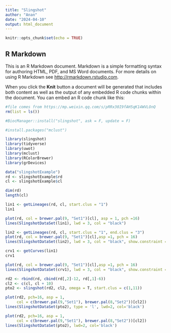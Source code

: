 ```yaml
---
title: "Slingshot"
author: "Anan"
date: "2024-04-10"
output: html_document
---
```


```r
knitr::opts_chunk$set(echo = TRUE)
```

## R Markdown

This is an R Markdown document. Markdown is a simple formatting syntax for authoring HTML, PDF, and MS Word documents. For more details on using R Markdown see <http://rmarkdown.rstudio.com>.

When you click the **Knit** button a document will be generated that includes both content as well as the output of any embedded R code chunks within the document. You can embed an R code chunk like this:

```r
#file comes from https://mp.weixin.qq.com/s/pRRx30I9fAH5qK14WVLOnQ
rm(list = ls())
```

```r
#BiocManager::install("slingshot", ask = F, update = F)
```

```r
#install.packages("mclust")
```

```r

library(slingshot)
library(tidyverse)
library(uwot)
library(mclust)
library(RColorBrewer)
library(grDevices)
```


```r
data("slingshotExample")
rd <- slingshotExample$rd
cl <- slingshotExample$cl
```

```r
dim(rd)
length(cl)
```



```r
lin1 <- getLineages(rd, cl, start.clus = "1")
lin1
```

```r
plot(rd, col = brewer.pal(9, "Set1")[cl], asp = 1, pch =16)
lines(SlingshotDataSet(lin1), lwd = 3, col = "black")
```

```r
lin2 <- getLineages(rd, cl, start.clus = "1", end.clus = "3")
plot(rd, col = brewer.pal(9, "Set1")[cl],asp =1, pch = 16)
lines(SlingshotDataSet(lin2), lwd = 3, col = "black", show.constraint = T)
```


```r
crv1 <- getCurves(lin1)
crv1
```


```r
plot(rd, col = brewer.pal(9, "Set1")[cl],asp =1, pch = 16)
lines(SlingshotDataSet(crv1), lwd = 3, col = "black", show.constraint = T)
```


```r
rd2 <- rbind(rd, cbind(rd[,2]-12, rd[,1]-6))
cl2 <- c(cl, cl + 10)
pto2 <- slingshot(rd2, cl2, omega = T, start.clus = c(1,11))

plot(rd2, pch=16, asp = 1,
     col = c(brewer.pal(9,"Set1"), brewer.pal(8,"Set2"))[cl2])
lines(SlingshotDataSet(pto2), type = 'l', lwd=2, col='black')
```


```r
plot(rd2, pch=16, asp = 1,
     col = c(brewer.pal(9,"Set1"), brewer.pal(8,"Set2"))[cl2])
lines(SlingshotDataSet(pto2), lwd=2, col='black')
```






